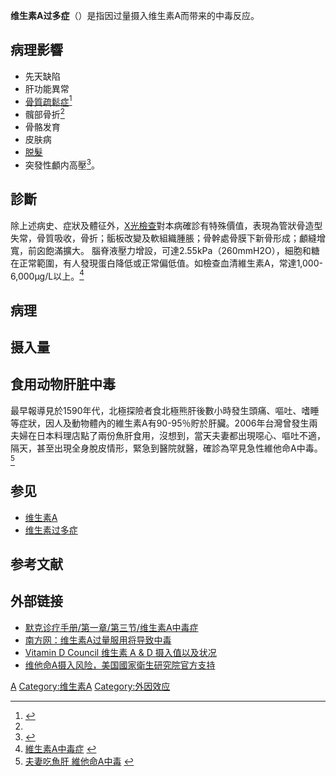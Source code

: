 {{citation style|time=2017-08-25T13:18:47+00:00}}
{{medical}}
{{DiseaseDisorder infobox
| Name           = Hypervitaminosis A
| Image          =All-trans-Retinol2.svg
| Caption        =
| ICD10          = {{ICD10|E|67|0|e|65}}
| ICD9           = {{ICD9|278.2}}
| ICDO           =
| OMIM           =
| DiseasesDB     = 13888
| MedlinePlus    =
| eMedicineSubj  = med
| eMedicineTopic = 2382
}}

'''维生素A过多症'''（{{lang-en|Hypervitaminosis A}}）是指因过量摄入维生素A而带来的中毒反应。

==病理影響==
*先天缺陷
*肝功能異常
*[[骨質疏鬆症|骨質疏鬆症]]<ref name="a">{{cite journal|journal=The American Journal of Clinical Nutrition|volume=83|issue=2|language=en|issn=0002-9165|date=2006-02-01|pages=191–201|doi=10.1093/ajcn/83.2.191|url=https://academic.oup.com/ajcn/article/83/2/191/4649798|title=The acute and chronic toxic effects of vitamin A|accessdate=2022-06-18|author=Kristina L Penniston, Sherry A Tanumihardjo}}</ref>
*髖部骨折<ref name="a"/>
*骨骼发育
*皮肤病
*[[脱髮|脱髮]]
*突發性顱内高壓<ref name="pmid18460275">{{cite journal |author=Wall M |title=Idiopathic intracranial hypertension (pseudotumor cerebri) |journal=Curr Neurol Neurosci Rep |volume=8 |issue=2 |pages=87–93 |pmid=18460275 |doi= |url=|date=March 2008}}</ref>。

==診斷==
除上述病史、症狀及體征外，[[X光檢查|X光檢查]]對本病確診有特殊價值，表現為管狀骨造型失常，骨質吸收，骨折；骺板改變及軟組織腫脹；骨幹處骨膜下新骨形成；顱縫增寬，前囟飽滿擴大。 
腦脊液壓力增設，可達2.55kPa（260mmH2O），細胞和糖在正常範圍，有人發現蛋白降低或正常偏低值。如檢查血清維生素A，常達1,000-6,000μg/L以上。<ref>[http://www.medicchina.com/cmedicchina/jiayoubaobao/ertongjibing/yingyangxinjibing/007.htm 維生素A中毒症] {{Wayback|url=http://www.medicchina.com/cmedicchina/jiayoubaobao/ertongjibing/yingyangxinjibing/007.htm |date=20161110104209 }}</ref>

==病理==
==摄入量==
==食用动物肝脏中毒==
最早報導見於1590年代，北極探險者食北極熊肝後數小時發生頭痛、嘔吐、嗜睡等症狀，因人及動物體內的維生素A有90-95％貯於肝臟。2006年台灣曾發生兩夫婦在日本料理店點了兩份魚肝食用，沒想到，當天夫妻都出現噁心、嘔吐不適，隔天，甚至出現全身脫皮情形，緊急到醫院就醫，確診為罕見急性維他命A中毒。<ref>[http://www.appledaily.com.tw/appledaily/article/headline/20060212/2397342/ 夫妻吃魚肝 維他命A中毒] {{Wayback|url=http://www.appledaily.com.tw/appledaily/article/headline/20060212/2397342/ |date=20161130035727 }}</ref>

== 参见 ==
* [[维生素A|维生素A]]
* [[维生素过多症|维生素过多症]]

== 参考文献 ==
{{Reflist}}
== 外部链接 ==
*[https://web.archive.org/web/20090226183501/http://msdchina.com.cn/manual/section_1/1-3/a2.html 默克诊疗手册/第一章/第三节/维生素A中毒症]
*[https://web.archive.org/web/20071112182050/http://www.southcn.com/news/community/shzt/health/vitamin/200412170576.htm 南方网：维生素A过量服用将导致中毒]
*[http://www.vitamindcouncil.org/newsletter/2008-december.shtml Vitamin D Council 维生素 A & D 摄入值以及状况] {{Wayback|url=http://www.vitamindcouncil.org/newsletter/2008-december.shtml |date=20100802124321 }}  
*[http://ods.od.nih.gov/factsheets/cc/vita.html 维他命A摄入风险，美国[[國家衛生研究院|國家衛生研究院]]官方支持] {{Wayback|url=http://ods.od.nih.gov/factsheets/cc/vita.html |date=20100729182458 }}
{{Portal|医学|饮食}}

{{毒}}
{{营养病理学}}
[[Category:维生素过多症|A]]
[[Category:维生素A|Category:维生素A]]
[[Category:外因效应|Category:外因效应]]